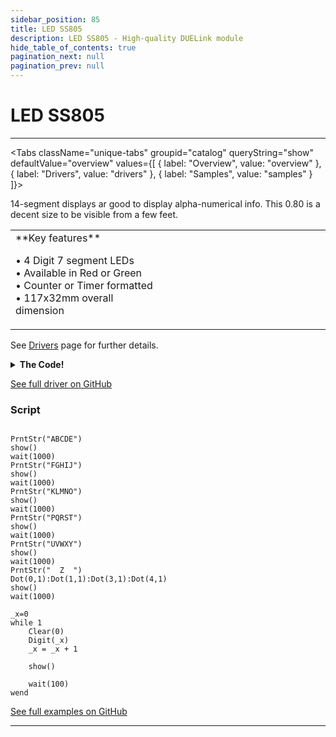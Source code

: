 ```yaml
---
sidebar_position: 85
title: LED SS805
description: LED SS805 - High-quality DUELink module
hide_table_of_contents: true
pagination_next: null
pagination_prev: null
---
```



# LED SS805

<ImageSection 
  product="lleds805-c"
  tagline="0.80"
/>

---

<Tabs className="unique-tabs" groupid="catalog" queryString="show" defaultValue="overview"
  values={[
    {
        label: "Overview",
        value: "overview"
    },
    {
        label: "Drivers",
        value: "drivers"
    },
    {
        label: "Samples",
        value: "samples"
    }
]}>

<TabItem value="overview">

14-segment displays ar good to display alpha-numerical info. This 0.80 is a decent size to be visible from a few feet.

<table><td width='50%'>
**Key features**

• 4 Digit 7 segment LEDs<br/>
• Available in Red or Green<br/>
• Counter or Timer formatted<br/>
• 117x32mm overall dimension<br/>

</td><td width='50%'>

</td></table>

</TabItem>

<TabItem value="drivers">

See [Drivers](/docs/engine/drivers) page for further details.

<details>
<summary><strong>The Code!</strong></summary>

**LED SS805 Driver**

```batch
##### LED SS805 Driver #####
 
fn DVer()
    return 1.0
fend
 
fn Init()
    Dim a1[23] = {2,6,7,8,9,10,11,12,13,14,15,16,17,18,19,24,20,23,1,2,3,4,5} # common pin, first 17 for data, second 4 for scan
    GfxCfg(4, a1, 17, 5, 1)# type 4: seg (8 leds) x 4 digits, 1: buffered x1
    Clear(0)
    Show()  
fend

###### Pixel map ######
#    --1--   --9--
# |4| \3\ |2| /10/ |11|
#    --5--   --12--
# |8| /7/ |6| \13\ |14|
#   --16--   --15--
#######################

Dim a9[]={0b1110011111001001,#0
0b0010010000000000,#1
0b1100110110010001,#2
0b1110110100010001,#3
0b0010110000011000,#4
0b1110100100011001,#5
0b1110100110011001,#6
0b0010010100000001,#7
0b1110110110011001,#8
0b1110110100011001,#9

0b0010110110011001,#A
0b1110110100110011,#B
0b1100000110001001,#C
0b1110010100100011,#D
0b1100100110011001,#E
0b0000100110011001,#F
0b1110100110001001,#G
0b0010110010011000,#H
0b1100000100100011,#I
0b1110010010000000,#J
0b0001001010011000,#K
0b1100000010001000,#L
0b0010011010001100,#M
0b0011010010001100,#N
0b1110010110001001,#O
0b0000110110011001,#P
0b1111010110001001,#Q
0b0001110110011001,#R
0b1110100100011001,#S
0b0000000100100011,#T
0b1110010010001000,#U
0b0000001011001000,#V
0b0011010011001000,#W
0b0001001001000100,#X
0b0000001000100100,#Y
0b1100001101000001,#Z
}
 
fn Seg16(i, c)
    if i > 4 || i <0
        return
    end
    i = 4 - i
    for z in Range(16)
        Pixel(a9[c]&(1<<z),z,i)
    next
 
fend

fn PrntChr(i, c)
    i=4-i
    if c >= '0' && c <='9'
        c = c - '0'
    else 
        if c >='A' && c <= 'Z'
            c = c - 'A'+10
        else
            return
        end
    end
    
    Seg16(i, c)
fend


fn PrntStr(b1)
    l = Len(b1)
    if l > 3
        l=3
    end
    Clear(0)
    for i in Range(Len(b1))
        PrntChr(i, b1[i])
    next

fend

fn Dot(i, v) 
    if i <0 || i>4
     return
    end
    Pixel(v,16,4-i)    
fend
 
fn Digit(n)
    Seg16(0,n%10)
    Seg16(1,(n/10)%10)
    Seg16(2,(n/100)%10)
    Seg16(3,(n/1000)%10)
    Seg16(4,(n/10000)%10)
fend

Init()
 
####################

```

</details>

[See full driver on GitHub](https://github.com/ghi-electronics/duelink-website/tree/main/static/code/drivers)

</TabItem>

<TabItem value="samples">

### Script

```batch

PrntStr("ABCDE")
show()
wait(1000)
PrntStr("FGHIJ")
show()
wait(1000)
PrntStr("KLMNO")
show()
wait(1000)
PrntStr("PQRST")
show()
wait(1000)
PrntStr("UVWXY")
show()
wait(1000)
PrntStr("  Z  ")
Dot(0,1):Dot(1,1):Dot(3,1):Dot(4,1)
show()
wait(1000)

_x=0
while 1 
    Clear(0)
    Digit(_x)
    _x = _x + 1
 
    show() 
 
    wait(100) 
wend 

```

[See full examples on GitHub](https://github.com/ghi-electronics/duelink-website/tree/main/static/code/samples)

</TabItem>

</Tabs>

---

<OrderSection
    product="DUELink LED SS805"
    partnumber="GDL-LledS805-C"
    price="$0.00"
/>
